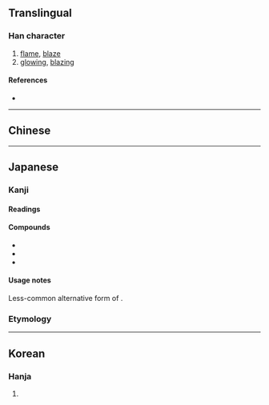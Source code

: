 {{also|焰|燄}}
{{character info}}
==Translingual==

===Han character===
{{Han char|rn=86|rad=火|as=08|asj=07|sn=12|snj=11|four=97860|canj=FNLA|ids=⿰火⿱⺈旧}}

# [[flame]], [[blaze]]
# [[glowing]], [[blazing]]

====References====
* {{Han ref|kx=0673.111|hdz=32205.071|uh=7114|ud=28948}}

----

==Chinese==
{{zh-see|焰|v}}

----

==Japanese==

===Kanji===
{{ja-kanji|grade=|rs=火08|kyu=焰}}

====Readings====
{{ja-readings
|goon=えん<えん<えむ
|kanon=えん<えん<えむ
|kun=ほのお-<ほのほ-, ほむら-
}}

====Compounds====
* {{ja-r|盛%焔|せい%えん}}
* {{ja-r|毒%焔|どく%えん}}
* {{ja-r|冷%焔|れい%えん}}

====Usage notes====
Less-common alternative form of {{ja-l|炎}}.

===Etymology===
{{ja-see|炎}}

----

==Korean==

===Hanja===
{{ko-hanja|hangeul=연|eumhun=|rv=yeon|mr=yŏn|y=yen}}

# {{rfdef|ko|sort=火08}}